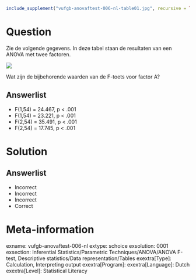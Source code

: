 ```r
include_supplement("vufgb-anovaftest-006-nl-table01.jpg", recursive = TRUE)
```

Question
========

Zie de volgende gegevens. In deze tabel staan de resultaten van een ANOVA met twee factoren.

![](vufgb-anovaftest-006-nl-table01.jpg)
  
Wat zijn de bijbehorende waarden van de F-toets voor factor A?  
  
Answerlist
----------
* F(1,54) = 24.467, p < .001
* F(1,54) = 23.221, p < .001
* F(2,54) = 35.491, p < .001
* F(2,54) = 17.745, p < .001

Solution
========

Answerlist
----------
* Incorrect
* Incorrect
* Incorrect
* Correct

Meta-information
================
exname: vufgb-anovaftest-006-nl
extype: schoice
exsolution: 0001
exsection: Inferential Statistics/Parametric Techniques/ANOVA/ANOVA F-test, Descriptive statistics/Data representation/Tables
exextra[Type]: Calculation, Interpreting output
exextra[Program]: 
exextra[Language]: Dutch
exextra[Level]: Statistical Literacy
